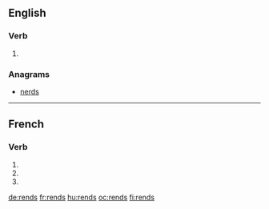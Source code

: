 ==English==

===Verb===
{{head|en|verb form}}

# {{en-third-person singular of|rend}}

===Anagrams===
* [[nerds#English|nerds]]

----

==French==

===Verb===
{{fr-verb-form}}

# {{inflection of|rendre||1|s|pres|ind|lang=fr}}
# {{inflection of|rendre||2|s|pres|ind|lang=fr}}
# {{inflection of|rendre||2|s|imp|lang=fr}}

[[de:rends]]
[[fr:rends]]
[[hu:rends]]
[[oc:rends]]
[[fi:rends]]